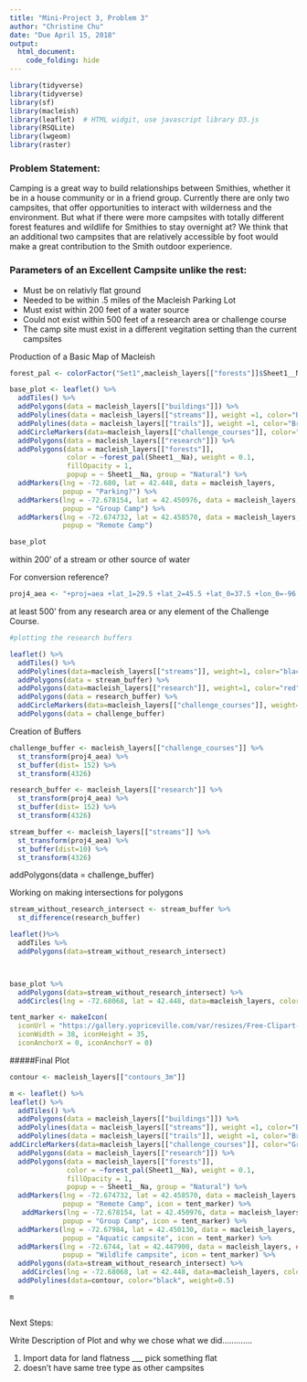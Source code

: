 ```yaml
---
title: "Mini-Project 3, Problem 3"
author: "Christine Chu"
date: "Due April 15, 2018"
output: 
  html_document:
    code_folding: hide
--- 
```


```r
library(tidyverse)  
library(tidyverse)
library(sf)
library(macleish)
library(leaflet)  # HTML widgit, use javascript library D3.js
library(RSQLite)
library(lwgeom) 
library(raster) 

```


### Problem Statement: 
Camping is a great way to build relationships between Smithies, whether it be in a house community or in a friend group. Currently there are only two campsites, that offer opportunities to interact with wilderness and the environment. But what if there were more campsites with totally different forest features and wildlife for Smithies to stay overnight at? We think that an additional two campsites that are relatively accessible by foot would make a great contribution to the Smith outdoor experience. 


### Parameters of an Excellent Campsite unlike the rest:

* Must be on relativly flat ground
* Needed to be within .5 miles of the Macleish Parking Lot 
* Must exist within 200 feet of a water source 
* Could not exist within 500 feet of a research area or challenge course
* The camp site must exist in a different vegitation setting than the current campsites 



Production of a Basic Map of Macleish 
```r
forest_pal <- colorFactor("Set1",macleish_layers[["forests"]]$Sheet1__Na)

base_plot <- leaflet() %>%
  addTiles() %>%
  addPolygons(data = macleish_layers[["buildings"]]) %>%
  addPolylines(data = macleish_layers[["streams"]], weight =1, color="Blue") %>%
  addPolylines(data = macleish_layers[["trails"]], weight =1, color="Brown") %>%
  addCircleMarkers(data=macleish_layers[["challenge_courses"]], color="Green", weight=.1) %>%
  addPolygons(data = macleish_layers[["research"]]) %>%
  addPolygons(data = macleish_layers[["forests"]], 
              color = ~forest_pal(Sheet1__Na), weight = 0.1, 
              fillOpacity = 1,
              popup = ~ Sheet1__Na, group = "Natural") %>%
  addMarkers(lng = -72.680, lat = 42.448, data = macleish_layers,
             popup = "Parking?") %>% 
  addMarkers(lng = -72.678154, lat = 42.450976, data = macleish_layers,
             popup = "Group Camp") %>% 
  addMarkers(lng = -72.674732, lat = 42.458570, data = macleish_layers,
             popup = "Remote Camp") 

base_plot 
```

   
within 200’ of a stream or other source of water


For conversion reference? 
```r
proj4_aea <- "+proj=aea +lat_1=29.5 +lat_2=45.5 +lat_0=37.5 +lon_0=-96 +x_0=0 +y_0=0 +ellps=GRS80 +datum=NAD83 +units=m +no_defs"
```


at least 500’ from any research area or any element of the Challenge Course.
```r


#plotting the research buffers 

leaflet() %>%
  addTiles() %>%
  addPolylines(data=macleish_layers[["streams"]], weight=1, color="black") %>%
  addPolygons(data = stream_buffer) %>%
  addPolygons(data=macleish_layers[["research"]], weight=1, color="red") %>%
  addPolygons(data = research_buffer) %>% 
  addCircleMarkers(data=macleish_layers[["challenge_courses"]], weight=1, color="black") %>% 
  addPolygons(data = challenge_buffer)


```


Creation of Buffers
```r
challenge_buffer <- macleish_layers[["challenge_courses"]] %>%
  st_transform(proj4_aea) %>%
  st_buffer(dist= 152) %>%
  st_transform(4326)

research_buffer <- macleish_layers[["research"]] %>%
  st_transform(proj4_aea) %>%
  st_buffer(dist= 152) %>%
  st_transform(4326)

stream_buffer <- macleish_layers[["streams"]] %>%
  st_transform(proj4_aea) %>%
  st_buffer(dist=10) %>%
  st_transform(4326)
```
  addPolygons(data = challenge_buffer)


Working on making intersections for polygons 
```r
stream_without_research_intersect <- stream_buffer %>%
  st_difference(research_buffer)

leaflet()%>%
  addTiles %>%
  addPolygons(data=stream_without_research_intersect)



base_plot %>%
  addPolygons(data=stream_without_research_intersect) %>%
  addCircles(lng = -72.68068, lat = 42.448, data=macleish_layers, color="Green", weight=.5, radius=804)

```

```r
tent_marker <- makeIcon(
  iconUrl = "https://gallery.yopriceville.com/var/resizes/Free-Clipart-Pictures/Summer-Vacation-PNG/Green_Tent_PNG_Clipart_Picture.png?m=1507172108",
  iconWidth = 38, iconHeight = 35,
  iconAnchorX = 0, iconAnchorY = 0)
```


#####Final Plot
```r

contour <- macleish_layers[["contours_3m"]]

m <- leaflet() %>% 
leaflet() %>%
  addTiles() %>%
  addPolygons(data = macleish_layers[["buildings"]]) %>%
  addPolylines(data = macleish_layers[["streams"]], weight =1, color="Blue") %>%
  addPolylines(data = macleish_layers[["trails"]], weight =1, color="Brown") %>%
addCircleMarkers(data=macleish_layers[["challenge_courses"]], color="Green", weight=.1) %>%
  addPolygons(data = macleish_layers[["research"]]) %>%
  addPolygons(data = macleish_layers[["forests"]], 
              color = ~forest_pal(Sheet1__Na), weight = 0.1, 
              fillOpacity = 1,
              popup = ~ Sheet1__Na, group = "Natural") %>%
  addMarkers(lng = -72.674732, lat = 42.458570, data = macleish_layers,
             popup = "Remote Camp", icon = tent_marker) %>% 
   addMarkers(lng = -72.678154, lat = 42.450976, data = macleish_layers,
             popup = "Group Camp", icon = tent_marker) %>%
  addMarkers(lng = -72.67984, lat = 42.450130, data = macleish_layers,  #### Unique option 1
             popup = "Aquatic campsite", icon = tent_marker) %>% 
  addMarkers(lng = -72.6744, lat = 42.447900, data = macleish_layers, #### unique option 2
             popup = "Wildlife campsite", icon = tent_marker) %>%
  addPolygons(data=stream_without_research_intersect) %>% 
   addCircles(lng = -72.68068, lat = 42.448, data=macleish_layers, color="Green", weight=.5, radius=804) %>%  
  addPolylines(data=contour, color="black", weight=0.5) 

m



```


Next Steps:

Write Description of Plot and why we chose what we did.............

1. Import data for land flatness ___ pick something flat
2. doesn't have same tree type as other campsites


















